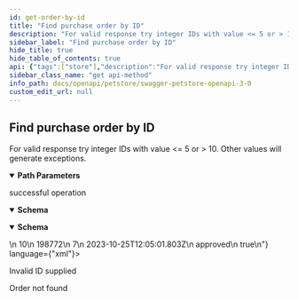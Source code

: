 ```yaml
---
id: get-order-by-id
title: "Find purchase order by ID"
description: "For valid response try integer IDs with value <= 5 or > 10. Other values will generate exceptions."
sidebar_label: "Find purchase order by ID"
hide_title: true
hide_table_of_contents: true
api: {"tags":["store"],"description":"For valid response try integer IDs with value <= 5 or > 10. Other values will generate exceptions.","operationId":"getOrderById","parameters":[{"name":"orderId","in":"path","description":"ID of order that needs to be fetched","required":true,"schema":{"type":"integer","format":"int64"}}],"responses":{"200":{"description":"successful operation","content":{"application/json":{"schema":{"type":"object","properties":{"id":{"type":"integer","format":"int64","example":10},"petId":{"type":"integer","format":"int64","example":198772},"quantity":{"type":"integer","format":"int32","example":7},"shipDate":{"type":"string","format":"date-time"},"status":{"type":"string","description":"Order Status","example":"approved","enum":["placed","approved","delivered"]},"complete":{"type":"boolean"}},"xml":{"name":"order"},"title":"Order"}},"application/xml":{"schema":{"type":"object","properties":{"id":{"type":"integer","format":"int64","example":10},"petId":{"type":"integer","format":"int64","example":198772},"quantity":{"type":"integer","format":"int32","example":7},"shipDate":{"type":"string","format":"date-time"},"status":{"type":"string","description":"Order Status","example":"approved","enum":["placed","approved","delivered"]},"complete":{"type":"boolean"}},"xml":{"name":"order"},"title":"Order"}}}},"400":{"description":"Invalid ID supplied"},"404":{"description":"Order not found"}},"method":"get","path":"/store/order/{orderId}","servers":[{"url":"https://petstore3.swagger.io/api/v3"}],"securitySchemes":{"petstore_auth":{"type":"oauth2","flows":{"implicit":{"authorizationUrl":"https://petstore3.swagger.io/oauth/authorize","scopes":{"write:pets":"modify pets in your account","read:pets":"read your pets"}}}},"api_key":{"type":"apiKey","name":"api_key","in":"header"}},"info":{"title":"Swagger Petstore - OpenAPI 3.0","description":"This is a sample Pet Store Server based on the OpenAPI 3.0 specification.  You can find out more about\nSwagger at [https://swagger.io](https://swagger.io). In the third iteration of the pet store, we've switched to the design first approach!\nYou can now help us improve the API whether it's by making changes to the definition itself or to the code.\nThat way, with time, we can improve the API in general, and expose some of the new features in OAS3.\n\n_If you're looking for the Swagger 2.0/OAS 2.0 version of Petstore, then click [here](https://editor.swagger.io/?url=https://petstore.swagger.io/v2/swagger.yaml). Alternatively, you can load via the `Edit > Load Petstore OAS 2.0` menu option!_\n\nSome useful links:\n- [The Pet Store repository](https://github.com/swagger-api/swagger-petstore)\n- [The source API definition for the Pet Store](https://github.com/swagger-api/swagger-petstore/blob/master/src/main/resources/openapi.yaml)","termsOfService":"http://swagger.io/terms/","contact":{"email":"apiteam@swagger.io"},"license":{"name":"Apache 2.0","url":"http://www.apache.org/licenses/LICENSE-2.0.html"},"version":"1.0.11"},"postman":{"name":"Find purchase order by ID","description":{"content":"For valid response try integer IDs with value <= 5 or > 10. Other values will generate exceptions.","type":"text/plain"},"url":{"path":["store","order",":orderId"],"host":["{{baseUrl}}"],"query":[],"variable":[{"disabled":false,"description":{"content":"(Required) ID of order that needs to be fetched","type":"text/plain"},"type":"any","value":"","key":"orderId"}]},"header":[{"key":"Accept","value":"application/json"}],"method":"GET"}}
sidebar_class_name: "get api-method"
info_path: docs/openapi/petstore/swagger-petstore-openapi-3-0
custom_edit_url: null
---
```



## Find purchase order by ID



For valid response try integer IDs with value <= 5 or > 10. Other values will generate exceptions.

<details style={{"marginBottom":"1rem"}} data-collapsed={false} open={true}><summary style={{}}><strong>Path Parameters</strong></summary><div><ul><ParamsItem className={"paramsItem"} param={{"name":"orderId","in":"path","description":"ID of order that needs to be fetched","required":true,"schema":{"type":"integer","format":"int64"}}}></ParamsItem></ul></div></details><div><ApiTabs><TabItem label={"200"} value={"200"}><div>

successful operation

</div><div><MimeTabs schemaType={"response"}><TabItem label={"application/json"} value={"application/json"}><SchemaTabs><TabItem label={"Schema"} value={"Schema"}><details style={{}} data-collapsed={false} open={true}><summary style={{"textAlign":"left"}}><strong>Schema</strong></summary><div style={{"textAlign":"left","marginLeft":"1rem"}}></div><ul style={{"marginLeft":"1rem"}}><SchemaItem collapsible={false} name={"id"} required={false} schemaName={"int64"} qualifierMessage={undefined} schema={{"type":"integer","format":"int64","example":10}}></SchemaItem><SchemaItem collapsible={false} name={"petId"} required={false} schemaName={"int64"} qualifierMessage={undefined} schema={{"type":"integer","format":"int64","example":198772}}></SchemaItem><SchemaItem collapsible={false} name={"quantity"} required={false} schemaName={"int32"} qualifierMessage={undefined} schema={{"type":"integer","format":"int32","example":7}}></SchemaItem><SchemaItem collapsible={false} name={"shipDate"} required={false} schemaName={"date-time"} qualifierMessage={undefined} schema={{"type":"string","format":"date-time"}}></SchemaItem><SchemaItem collapsible={false} name={"status"} required={false} schemaName={"string"} qualifierMessage={"**Possible values:** [`placed`, `approved`, `delivered`]"} schema={{"type":"string","description":"Order Status","example":"approved","enum":["placed","approved","delivered"]}}></SchemaItem><SchemaItem collapsible={false} name={"complete"} required={false} schemaName={"boolean"} qualifierMessage={undefined} schema={{"type":"boolean"}}></SchemaItem></ul></details></TabItem><TabItem label={"Example (from schema)"} value={"Example (from schema)"}><ResponseSamples responseExample={"{\n  \"id\": 10,\n  \"petId\": 198772,\n  \"quantity\": 7,\n  \"shipDate\": \"2023-10-25T12:05:01.803Z\",\n  \"status\": \"approved\",\n  \"complete\": true\n}"} language={"json"}></ResponseSamples></TabItem></SchemaTabs></TabItem><TabItem label={"application/xml"} value={"application/xml"}><SchemaTabs><TabItem label={"Schema"} value={"Schema"}><details style={{}} data-collapsed={false} open={true}><summary style={{"textAlign":"left"}}><strong>Schema</strong></summary><div style={{"textAlign":"left","marginLeft":"1rem"}}></div><ul style={{"marginLeft":"1rem"}}><SchemaItem collapsible={false} name={"id"} required={false} schemaName={"int64"} qualifierMessage={undefined} schema={{"type":"integer","format":"int64","example":10}}></SchemaItem><SchemaItem collapsible={false} name={"petId"} required={false} schemaName={"int64"} qualifierMessage={undefined} schema={{"type":"integer","format":"int64","example":198772}}></SchemaItem><SchemaItem collapsible={false} name={"quantity"} required={false} schemaName={"int32"} qualifierMessage={undefined} schema={{"type":"integer","format":"int32","example":7}}></SchemaItem><SchemaItem collapsible={false} name={"shipDate"} required={false} schemaName={"date-time"} qualifierMessage={undefined} schema={{"type":"string","format":"date-time"}}></SchemaItem><SchemaItem collapsible={false} name={"status"} required={false} schemaName={"string"} qualifierMessage={"**Possible values:** [`placed`, `approved`, `delivered`]"} schema={{"type":"string","description":"Order Status","example":"approved","enum":["placed","approved","delivered"]}}></SchemaItem><SchemaItem collapsible={false} name={"complete"} required={false} schemaName={"boolean"} qualifierMessage={undefined} schema={{"type":"boolean"}}></SchemaItem></ul></details></TabItem><TabItem label={"Example (from schema)"} value={"Example (from schema)"}><ResponseSamples responseExample={"<root>\n  <id>10</id>\n  <petId>198772</petId>\n  <quantity>7</quantity>\n  <shipDate>2023-10-25T12:05:01.803Z</shipDate>\n  <status>approved</status>\n  <complete>true</complete>\n</root>"} language={"xml"}></ResponseSamples></TabItem></SchemaTabs></TabItem></MimeTabs></div></TabItem><TabItem label={"400"} value={"400"}><div>

Invalid ID supplied

</div><div></div></TabItem><TabItem label={"404"} value={"404"}><div>

Order not found

</div><div></div></TabItem></ApiTabs></div>
      